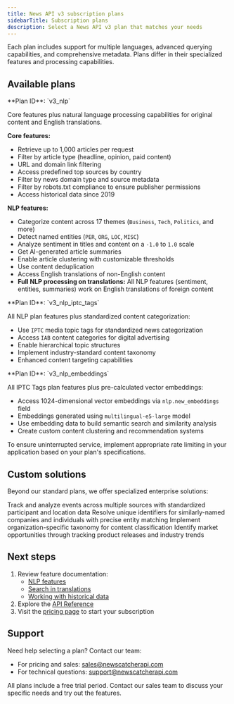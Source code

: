 ```yaml
---
title: News API v3 subscription plans
sidebarTitle: Subscription plans
description: Select a News API v3 plan that matches your needs
---
```


<Note>
  Each plan includes support for multiple languages, advanced querying
  capabilities, and comprehensive metadata. Plans differ in their specialized
  features and processing capabilities.
</Note>

## Available plans

<Tabs>
 <Tab title="NLP" icon="brain">
   **Plan ID**: `v3_nlp`

Core features plus natural language processing capabilities for original content
and English translations.

**Core features:**

- Retrieve up to 1,000 articles per request
- Filter by article type (headline, opinion, paid content)
- URL and domain link filtering
- Access predefined top sources by country
- Filter by news domain type and source metadata
- Filter by robots.txt compliance to ensure publisher permissions
- Access historical data since 2019

**NLP features:**

- Categorize content across 17 themes (`Business`, `Tech`, `Politics`, and more)
- Detect named entities (`PER`, `ORG`, `LOC`, `MISC`)
- Analyze sentiment in titles and content on a `-1.0` to `1.0` scale
- Get AI-generated article summaries
- Enable article clustering with customizable thresholds
- Use content deduplication
- Access English translations of non-English content
- **Full NLP processing on translations:** All NLP features (sentiment,
  entities, summaries) work on English translations of foreign content

 </Tab>
 <Tab title="IPTC Tags" icon="tags">
   **Plan ID**: `v3_nlp_iptc_tags`

All NLP plan features plus standardized content categorization:

- Use `IPTC` media topic tags for standardized news categorization
- Access `IAB` content categories for digital advertising
- Enable hierarchical topic structures
- Implement industry-standard content taxonomy
- Enhanced content targeting capabilities

 </Tab>
 <Tab title="Embeddings" icon="vector-square">
   **Plan ID**: `v3_nlp_embeddings`

All IPTC Tags plan features plus pre-calculated vector embeddings:

- Access 1024-dimensional vector embeddings via `nlp.new_embeddings` field
- Embeddings generated using `multilingual-e5-large` model
- Use embedding data to build semantic search and similarity analysis
- Create custom content clustering and recommendation systems

 </Tab>
</Tabs>

<Warning>
  To ensure uninterrupted service, implement appropriate rate limiting in your
  application based on your plan's specifications.
</Warning>

## Custom solutions

Beyond our standard plans, we offer specialized enterprise solutions:

<Columns cols={2}>
  <Card title="Events Intelligence" icon="calendar-check">
    Track and analyze events across multiple sources with standardized
    participant and location data
  </Card>
  <Card title="Entity Resolution" icon="users">
    Resolve unique identifiers for similarly-named companies and individuals
    with precise entity matching
  </Card>
  <Card title="Custom Tags" icon="tag">
    Implement organization-specific taxonomy for content classification
  </Card>
  <Card title="Insights Engine" icon="lightbulb">
    Identify market opportunities through tracking product releases and industry
    trends
  </Card>
</Columns>

## Next steps

1. Review feature documentation:
   - [NLP features](/v3/documentation/guides-and-concepts/nlp-features)
   - [Search in translations](/v3/documentation/how-to/seach-in-translations)
   - [Working with historical data](/v3/documentation/guides-and-concepts/working-with-historical-data)
2. Explore the [API Reference](/v3/api-reference)
3. Visit the [pricing page](https://www.newscatcherapi.com/pricing) to start
   your subscription

## Support

Need help selecting a plan? Contact our team:

- For pricing and sales:
  [sales@newscatcherapi.com](mailto:sales@newscatcherapi.com)
- For technical questions:
  [support@newscatcherapi.com](mailto:support@newscatcherapi.com)

<Tip>
  All plans include a free trial period. Contact our sales team to discuss your
  specific needs and try out the features.
</Tip>
